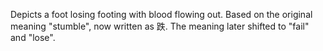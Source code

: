 Depicts a foot losing footing with blood flowing out. Based on the original meaning "stumble", now
written as 跌. The meaning later shifted to "fail" and "lose".
